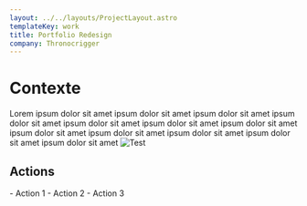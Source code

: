 ```yaml
---
layout: ../../layouts/ProjectLayout.astro
templateKey: work
title: Portfolio Redesign
company: Thronocrigger
---
```


# Contexte

Lorem ipsum dolor sit amet ipsum dolor sit amet ipsum dolor sit amet ipsum dolor sit amet ipsum dolor sit amet ipsum dolor sit amet ipsum dolor sit amet ipsum dolor sit amet ipsum dolor sit amet ipsum dolor sit amet ipsum dolor sit amet ipsum dolor sit amet 
![Test](../../assets/projects/thronocrigger/thronocrigger.png)

## Actions

<span class="list-disc marker:text-primary font-bold">
- Action 1
- Action 2
- Action 3
</span>